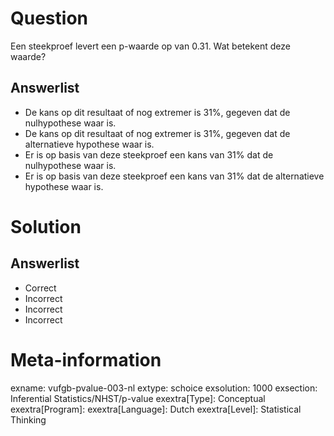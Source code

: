 Question
========
  
Een steekproef levert een p-waarde op van 0.31. Wat betekent deze waarde?
  
Answerlist
----------
* De kans op dit resultaat of nog extremer is 31%, gegeven dat de nulhypothese waar is.
* De kans op dit resultaat of nog extremer is 31%, gegeven dat de alternatieve hypothese waar is.
* Er is op basis van deze steekproef een kans van 31% dat de nulhypothese waar is.
* Er is op basis van deze steekproef een kans van 31% dat de alternatieve hypothese waar is.

Solution
========

Answerlist
----------
* Correct
* Incorrect
* Incorrect
* Incorrect

Meta-information
================
exname: vufgb-pvalue-003-nl
extype: schoice
exsolution: 1000
exsection: Inferential Statistics/NHST/p-value
exextra[Type]: Conceptual
exextra[Program]: 
exextra[Language]: Dutch
exextra[Level]: Statistical Thinking